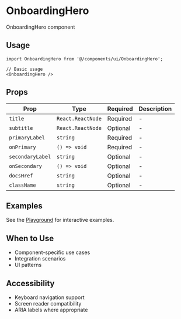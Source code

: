 # OnboardingHero

OnboardingHero component

## Usage

```tsx
import OnboardingHero from '@/components/ui/OnboardingHero';

// Basic usage
<OnboardingHero />
```

## Props

| Prop | Type | Required | Description |
|------|------|----------|-------------|
| `title` | `React.ReactNode` | Required | - |
| `subtitle` | `React.ReactNode` | Optional | - |
| `primaryLabel` | `string` | Required | - |
| `onPrimary` | `() => void` | Required | - |
| `secondaryLabel` | `string` | Optional | - |
| `onSecondary` | `() => void` | Optional | - |
| `docsHref` | `string` | Optional | - |
| `className` | `string` | Optional | - |

## Examples

See the [Playground](/play) for interactive examples.

## When to Use

- Component-specific use cases
- Integration scenarios
- UI patterns

## Accessibility

- Keyboard navigation support
- Screen reader compatibility
- ARIA labels where appropriate
